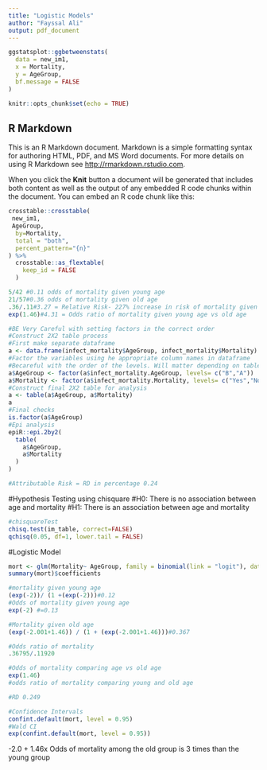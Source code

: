 ```yaml
---
title: "Logistic Models"
author: "Fayssal Ali"
output: pdf_document
---
```


```r
ggstatsplot::ggbetweenstats(
  data = new_im1,
  x = Mortality,
  y = AgeGroup,
  bf.message = FALSE
)
```


```r
knitr::opts_chunk$set(echo = TRUE)
```

## R Markdown

This is an R Markdown document. Markdown is a simple formatting syntax for authoring HTML, PDF, and MS Word documents. For more details on using R Markdown see <http://rmarkdown.rstudio.com>.

When you click the **Knit** button a document will be generated that includes both content as well as the output of any embedded R code chunks within the document. You can embed an R code chunk like this:

```r



crosstable::crosstable(
 new_im1,
 AgeGroup,
  by=Mortality,
  total = "both",
  percent_pattern="{n}"
) %>%
  crosstable::as_flextable(
    keep_id = FALSE
  )

5/42 #0.11 odds of mortality given young age
21/57#0.36 odds of mortality given old age
.36/.11#3.27 = Relative Risk- 227% increase in risk of mortality given you age compared to old age
exp(1.46)#4.31 = Odds ratio of mortality given young age vs old age
```

```r
#BE Very Careful with setting factors in the correct order 
#Construct 2X2 table process
#First make separate dataframe
a <- data.frame(infect_mortality$AgeGroup, infect_mortality$Mortality)
#Factor the variables using he appropriate column names in dataframe
#Becareful with the order of the levels. Will matter depending on tables or model method
a$AgeGroup <- factor(a$infect_mortality.AgeGroup, levels= c("B","A"))
a$Mortality <- factor(a$infect_mortality.Mortality, levels= c("Yes","No"))
#Construct final 2X2 table for analysis
a <- table(a$AgeGroup, a$Mortality)
a
#Final checks
is.factor(a$AgeGroup)
#Epi analysis
epiR::epi.2by2(
  table(
    a$AgeGroup,
    a$Mortality
  )
)

#Attributable Risk = RD in percentage 0.24


```

#Hypothesis Testing using chisquare
#H0: There is no association between age and mortality
#H1: There is an association between age and mortality
```r
#chisquareTest
chisq.test(im_table, correct=FALSE)
qchisq(0.05, df=1, lower.tail = FALSE)


```
#Logistic Model 

```r
mort <- glm(Mortality~ AgeGroup, family = binomial(link = "logit"), data = new_im1)
summary(mort)$coefficients

#mortality given young age
(exp(-2))/ (1 +(exp(-2)))#0.12
#Odds of mortality given young age
exp(-2) #=0.13

#Mortality given old age
(exp(-2.001+1.46)) / (1 + (exp(-2.001+1.46)))#0.367

#Odds ratio of mortality 
.36795/.11920

#Odds of mortality comparing age vs old age
exp(1.46)
#odds ratio of mortality comparing young and old age

#RD 0.249

#Confidence Intervals
confint.default(mort, level = 0.95)
#Wald CI
exp(confint.default(mort, level = 0.95))
```
-2.0 + 1.46x
Odds of mortality among the old group is 3 times than the young group
